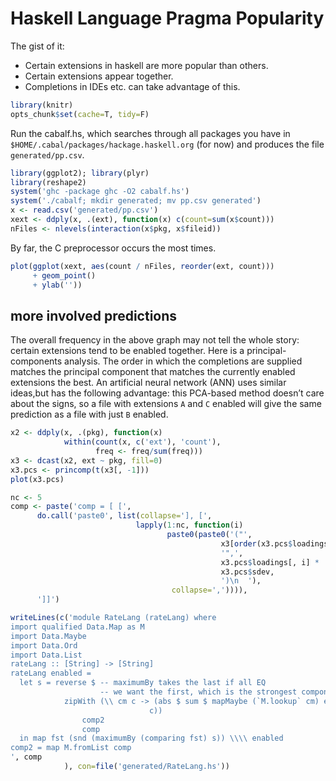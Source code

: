 # Haskell Language Pragma Popularity
The gist of it:

* Certain extensions in haskell are more popular than others.
* Certain extensions appear together.
* Completions in IDEs etc. can take advantage of this.

<!--pandoc
format:html
standalone:
-->

```r
library(knitr)
opts_chunk$set(cache=T, tidy=F)
```

Run the cabalf.hs, which searches through all packages you have in `$HOME/.cabal/packages/hackage.haskell.org` (for now) and produces the file `generated/pp.csv`.
```r
library(ggplot2); library(plyr)
library(reshape2)
system('ghc -package ghc -O2 cabalf.hs')
system('./cabalf; mkdir generated; mv pp.csv generated')
x <- read.csv('generated/pp.csv')
xext <- ddply(x, .(ext), function(x) c(count=sum(x$count)))
nFiles <- nlevels(interaction(x$pkg, x$fileid))
```
By far, the C preprocessor occurs the most times.
```r
plot(ggplot(xext, aes(count / nFiles, reorder(ext, count)))
     + geom_point()
     + ylab(''))
```
## more involved predictions
The overall frequency in the above graph may not tell the whole story: certain extensions tend to be enabled together. Here is a principal-components analysis. The order in which the completions are supplied matches the principal component that matches the currently enabled extensions the best. An artificial neural network (ANN) uses similar ideas,but has the following advantage: this PCA-based method doesn't care about the signs, so a file with extensions `A` and `C` enabled will give the same prediction as a file with just `B` enabled.
```r
x2 <- ddply(x, .(pkg), function(x)
            within(count(x, c('ext'), 'count'),
                   freq <- freq/sum(freq)))
x3 <- dcast(x2, ext ~ pkg, fill=0)
x3.pcs <- princomp(t(x3[, -1]))
plot(x3.pcs)
```
```r
nc <- 5
comp <- paste('comp = [ [',
      do.call('paste0', list(collapse='], [',
                            lapply(1:nc, function(i)
                                   paste0(paste0('("',
                                               x3[order(x3.pcs$loadings[ , i]),1],
                                               '",',
                                               x3.pcs$loadings[, i] *
                                               x3.pcs$sdev,
                                               ')\n  '),
                                    collapse=',')))),
      ']]')

writeLines(c('module RateLang (rateLang) where
import qualified Data.Map as M
import Data.Maybe
import Data.Ord
import Data.List
rateLang :: [String] -> [String]
rateLang enabled =
  let s = reverse $ -- maximumBy takes the last if all EQ
                    -- we want the first, which is the strongest component
            zipWith (\\ cm c -> (abs $ sum $ mapMaybe (`M.lookup` cm) enabled,
                               c)) 
                comp2
                comp
  in map fst (snd (maximumBy (comparing fst) s)) \\\\ enabled
comp2 = map M.fromList comp
', comp
            ), con=file('generated/RateLang.hs'))
```
